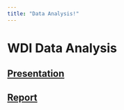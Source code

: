 ```yaml
---
title: "Data Analysis!"
---
```


# WDI Data Analysis

## [Presentation](presentation.qmd)
## [Report](WDI.qmd)
